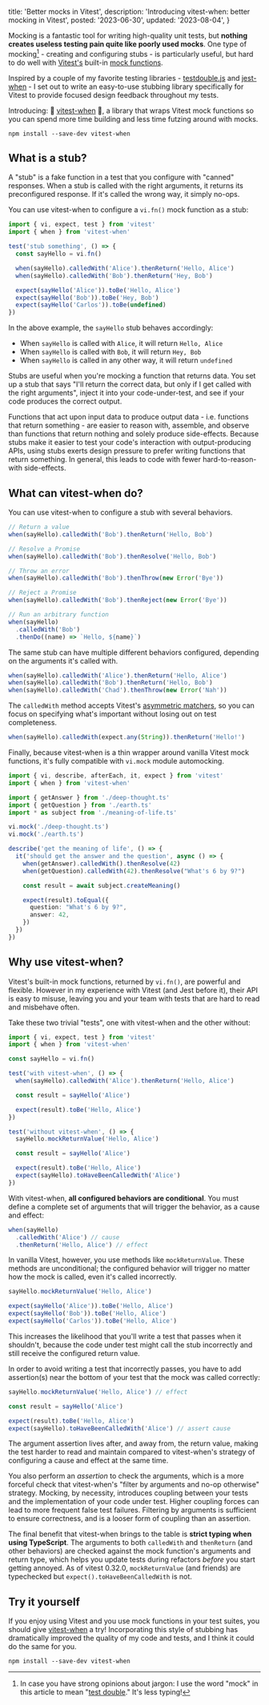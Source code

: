   title: 'Better mocks in Vitest',
  description: 'Introducing vitest-when: better mocking in Vitest',
  posted: '2023-06-30',
  updated: '2023-08-04',
}

Mocking is a fantastic tool for writing high-quality unit tests, but **nothing
creates useless testing pain quite like poorly used mocks**. One type of
mocking[^1] - creating and configuring stubs - is particularly useful, but hard
to do well with [Vitest's][vitest] built-in [mock functions][].

[^1]:
    In case you have strong opinions about jargon: I use the word "mock" in this
    article to mean "[test double][]." It's less typing!

Inspired by a couple of my favorite testing libraries - [testdouble.js][] and
[jest-when][] - I set out to write an easy-to-use stubbing library specifically
for Vitest to provide focused design feedback throughout my tests.

Introducing: :tada: [vitest-when][] :tada:, a library that wraps Vitest mock
functions so you can spend more time building and less time futzing around with
mocks.

```shell
npm install --save-dev vitest-when
```

## What is a stub?

A "stub" is a fake function in a test that you configure with "canned"
responses. When a stub is called with the right arguments, it returns its
preconfigured response. If it's called the wrong way, it simply no-ops.

You can use vitest-when to configure a `vi.fn()` mock function as a stub:

```ts
import { vi, expect, test } from 'vitest'
import { when } from 'vitest-when'

test('stub something', () => {
  const sayHello = vi.fn()

  when(sayHello).calledWith('Alice').thenReturn('Hello, Alice')
  when(sayHello).calledWith('Bob').thenReturn('Hey, Bob')

  expect(sayHello('Alice')).toBe('Hello, Alice')
  expect(sayHello('Bob')).toBe('Hey, Bob')
  expect(sayHello('Carlos')).toBe(undefined)
})
```

In the above example, the `sayHello` stub behaves accordingly:

- When `sayHello` is called with `Alice`, it will return `Hello, Alice`
- When `sayHello` is called with `Bob`, it will return `Hey, Bob`
- When `sayHello` is called in any other way, it will return `undefined`

Stubs are useful when you're mocking a function that returns data. You set up a
stub that says "I'll return the correct data, but only if I get called with the
right arguments", inject it into your code-under-test, and see if your code
produces the correct output.

Functions that act upon input data to produce output data - i.e. functions that
return something - are easier to reason with, assemble, and observe than
functions that return nothing and solely produce side-effects. Because stubs
make it easier to test your code's interaction with output-producing APIs, using
stubs exerts design pressure to prefer writing functions that return something.
In general, this leads to code with fewer hard-to-reason-with side-effects.

## What can vitest-when do?

You can use vitest-when to configure a stub with several behaviors.

```ts
// Return a value
when(sayHello).calledWith('Bob').thenReturn('Hello, Bob')

// Resolve a Promise
when(sayHello).calledWith('Bob').thenResolve('Hello, Bob')

// Throw an error
when(sayHello).calledWith('Bob').thenThrow(new Error('Bye'))

// Reject a Promise
when(sayHello).calledWith('Bob').thenReject(new Error('Bye'))

// Run an arbitrary function
when(sayHello)
  .calledWith('Bob')
  .thenDo((name) => `Hello, ${name}`)
```

The same stub can have multiple different behaviors configured, depending on the
arguments it's called with.

```ts
when(sayHello).calledWith('Alice').thenReturn('Hello, Alice')
when(sayHello).calledWith('Bob').thenReturn('Hello, Bob')
when(sayHello).calledWith('Chad').thenThrow(new Error('Nah'))
```

The `calledWith` method accepts Vitest's [asymmetric matchers][], so you can
focus on specifying what's important without losing out on test completeness.

```ts
when(sayHello).calledWith(expect.any(String)).thenReturn('Hello!')
```

Finally, because vitest-when is a thin wrapper around vanilla Vitest mock
functions, it's fully compatible with `vi.mock` module automocking.

```ts
import { vi, describe, afterEach, it, expect } from 'vitest'
import { when } from 'vitest-when'

import { getAnswer } from './deep-thought.ts'
import { getQuestion } from './earth.ts'
import * as subject from './meaning-of-life.ts'

vi.mock('./deep-thought.ts')
vi.mock('./earth.ts')

describe('get the meaning of life', () => {
  it('should get the answer and the question', async () => {
    when(getAnswer).calledWith().thenResolve(42)
    when(getQuestion).calledWith(42).thenResolve("What's 6 by 9?")

    const result = await subject.createMeaning()

    expect(result).toEqual({
      question: "What's 6 by 9?",
      answer: 42,
    })
  })
})
```

## Why use vitest-when?

Vitest's built-in mock functions, returned by `vi.fn()`, are powerful and
flexible. However in my experience with Vitest (and Jest before it), their API
is easy to misuse, leaving you and your team with tests that are hard to read
and misbehave often.

Take these two trivial "tests", one with vitest-when and the other without:

```ts
import { vi, expect, test } from 'vitest'
import { when } from 'vitest-when'

const sayHello = vi.fn()

test('with vitest-when', () => {
  when(sayHello).calledWith('Alice').thenReturn('Hello, Alice')

  const result = sayHello('Alice')

  expect(result).toBe('Hello, Alice')
})

test('without vitest-when', () => {
  sayHello.mockReturnValue('Hello, Alice')

  const result = sayHello('Alice')

  expect(result).toBe('Hello, Alice')
  expect(sayHello).toHaveBeenCalledWith('Alice')
})
```

With vitest-when, **all configured behaviors are conditional**. You must define
a complete set of arguments that will trigger the behavior, as a cause and
effect:

```ts
when(sayHello)
  .calledWith('Alice') // cause
  .thenReturn('Hello, Alice') // effect
```

In vanilla Vitest, however, you use methods like `mockReturnValue`. These
methods are unconditional; the configured behavior will trigger no matter how
the mock is called, even it's called incorrectly.

```ts
sayHello.mockReturnValue('Hello, Alice')

expect(sayHello('Alice')).toBe('Hello, Alice')
expect(sayHello('Bob')).toBe('Hello, Alice')
expect(sayHello('Carlos')).toBe('Hello, Alice')
```

This increases the likelihood that you'll write a test that passes when it
shouldn't, because the code under test might call the stub incorrectly and still
receive the configured return value.

In order to avoid writing a test that incorrectly passes, you have to add
assertion(s) near the bottom of your test that the mock was called correctly:

```ts
sayHello.mockReturnValue('Hello, Alice') // effect

const result = sayHello('Alice')

expect(result).toBe('Hello, Alice')
expect(sayHello).toHaveBeenCalledWith('Alice') // assert cause
```

The argument assertion lives after, and away from, the return value, making the
test harder to read and maintain compared to vitest-when's strategy of
configuring a cause and effect at the same time.

You also perform an _assertion_ to check the arguments, which is a more forceful
check that vitest-when's "filter by arguments and no-op otherwise" strategy.
Mocking, by necessity, introduces coupling between your tests and the
implementation of your code under test. Higher coupling forces can lead to more
frequent false test failures. Filtering by arguments is sufficient to ensure
correctness, and is a looser form of coupling than an assertion.

The final benefit that vitest-when brings to the table is **strict typing when
using TypeScript**. The arguments to both `calledWith` and `thenReturn` (and
other behaviors) are checked against the mock function's arguments and return
type, which helps you update tests during refactors _before_ you start getting
annoyed. As of vitest 0.32.0, `mockReturnValue` (and friends) are typechecked
but `expect().toHaveBeenCalledWith` is not.

## Try it yourself

If you enjoy using Vitest and you use mock functions in your test suites, you
should give [vitest-when][] a try! Incorporating this style of stubbing has
dramatically improved the quality of my code and tests, and I think it could do
the same for you.

```shell
npm install --save-dev vitest-when
```

[vitest]: https://vitest.dev
[mock functions]: https://vitest.dev/api/mock.html
[asymmetric matchers]: https://vitest.dev/api/expect.html#expect-anything
[jest mock functions]: https://jestjs.io/docs/mock-function-api
[testdouble.js]: https://github.com/testdouble/testdouble.js
[jest-when]: https://github.com/timkindberg/jest-when
[vitest-when]: https://github.com/mcous/vitest-when
[test double]: https://en.wikipedia.org/wiki/Test_double
